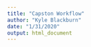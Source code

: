 ```yaml
---
title: "Capston Workflow"
author: "Kyle Blackburn"
date: "1/31/2020"
output: html_document
---
```









